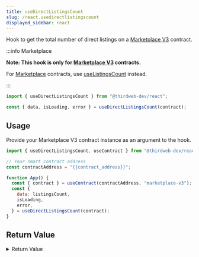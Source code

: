 ```yaml
---
title: useDirectListingsCount
slug: /react.usedirectlistingscount
displayed_sidebar: react
---
```



Hook to get the total number of direct listings on a [Marketplace V3](https://thirdweb.com/thirdweb.eth/MarketplaceV3) contract.

:::info Marketplace

**Note: This hook is only for [Marketplace V3](https://thirdweb.com/thirdweb.eth/MarketplaceV3) contracts.**

For [Marketplace](https://thirdweb.com/thirdweb.eth/Marketplace)
contracts, use [useListingsCount](/react/react.uselistingscount) instead.

:::

```jsx
import { useDirectListingsCount } from "@thirdweb-dev/react";

const { data, isLoading, error } = useDirectListingsCount(contract);
```

## Usage

Provide your Marketplace V3 contract instance as an argument to the hook.

```jsx
import { useDirectListingsCount, useContract } from "@thirdweb-dev/react";

// Your smart contract address
const contractAddress = "{{contract_address}}";

function App() {
  const { contract } = useContract(contractAddress, "marketplace-v3");
  const {
    data: listingsCount,
    isLoading,
    error,
  } = useDirectListingsCount(contract);
}
```

## Return Value

<details>
  <summary>Return Value</summary>
  <div>

The hook's `data` property, once loaded, is a `BigNumber` containing the number of direct listings on the Marketplace V3 contract.

```ts
BigNumber;
```

</div>
</details>
